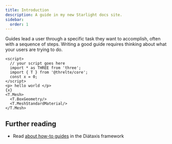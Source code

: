 ```yaml
---
title: Introduction
description: A guide in my new Starlight docs site.
sidebar:
  order: 1
---
```


Guides lead a user through a specific task they want to accomplish, often with a sequence of steps.
Writing a good guide requires thinking about what your users are trying to do.

```svelte title=App.svelte
<script>
  // your script goes here
  import * as THREE from 'three';
  import { T } from '@threlte/core';
  const x = 0;
</script>
<p> hello world </p>
{x}
<T.Mesh>
  <T.BoxGeometry/>
  <T.MeshStandardMaterial/>
</T.Mesh>
```

## Further reading

- Read [about how-to guides](https://diataxis.fr/how-to-guides/) in the Diátaxis framework
